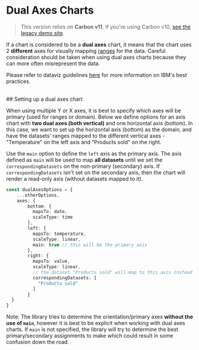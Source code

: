 
<Meta title="Docs/Tutorials/Dual axes charts" />

# Dual Axes Charts
> This version relies on <b>Carbon v11</b>. If you're using Carbon v10, <a href="https://carbon-charts-0x.netlify.app" target="_blank" rel="noreferrer">see the legacy demo site</a>.

If a chart is considered to be a **dual axes** chart, it means that the chart uses 2 **different** axes for visually mapping [ranges](https://www.mathsisfun.com/sets/domain-range-codomain.html) for the data.
Careful consideration should be taken when using dual axes charts because they can more often misrepresent the data.

Please refer to dataviz guidelines [here](https://www.carbondesignsystem.com/data-visualization/getting-started) for more information on IBM's best practices.

<br/>
## Setting up a dual axes chart

When using multiple Y or X axes, it is best to specify which axes will be primary (used for ranges or domain).
Below we define options for an axis chart with **two dual axes (both vertical)** and one horizontal axis (bottom). In this case, we want to
set up the horizontal axis (bottom) as the domain, and have the datasets' ranges mapped to the different vertical axes - "Temperature" on the left axis and "Products sold" on the right.

Use the `main` option to define the `left` axis as the primary axis. The axis defined as `main` will be used to map **all datasets** until we set the
`correspondingDatasets` on the non-primary (secondary) axis. If `correspondingDatasets` isn't set on the secondary axis, then the chart will render
a read-only axis (without datasets mapped to it).

```ts
const dualAxesOptions = {
	...otherOptions,
	axes: {
		bottom: {
		  mapsTo: date,
		  scaleType: time
		},
		left: {
		  mapsTo: temperature,
		  scaleType: linear,
		  main: true // this will be the primary axis
		},
		right: {
		  mapsTo: value,
		  scaleType: linear,
		  // the dataset "Products sold" will map to this axis instead
		  correspondingDatasets: [
			"Products sold"
		  ]
		}
  }
}
```

Note: The library tries to determine the orientation/primary axes **without the use of `main`**,
however it is best to be explicit when working with dual axes charts. If `main` is not specified, the library
will try to determine the best primary/secondary assignments to make which could result in some confusion down the road.